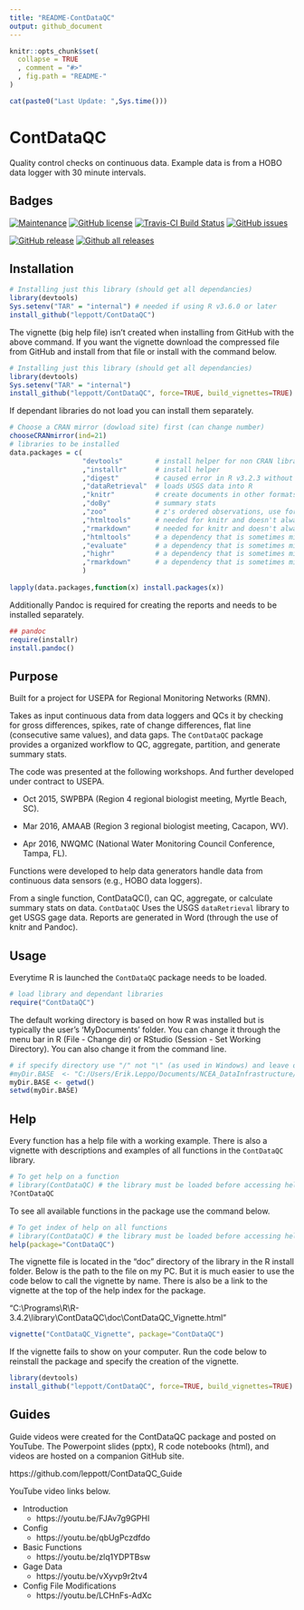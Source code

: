 ```yaml
---
title: "README-ContDataQC"
output: github_document
---
```


<!-- README.md is generated from README.Rmd. Please edit that file -->

```r
knitr::opts_chunk$set(
  collapse = TRUE
  , comment = "#>"
  , fig.path = "README-"
)
```

```r
cat(paste0("Last Update: ",Sys.time()))
```

# ContDataQC
Quality control checks on continuous data.  Example data is from a HOBO data logger with 30 minute intervals.

Badges
-----------
[![Maintenance](https://img.shields.io/badge/Maintained%3F-yes-green.svg)](https://GitHub.com/leppott/ContDataQC/graphs/commit-activity)
[![GitHub license](https://img.shields.io/github/license/leppott/ContDataQC.svg)](https://github.com/leppott/ContDataQC/blob/master/LICENSE)
[![Travis-CI Build Status](https://travis-ci.org/leppott/ContDataQC.svg?branch=master)](https://travis-ci.org/leppott/ContDataQC)
[![GitHub issues](https://img.shields.io/github/issues/leppott/ContDataQC.svg)](https://GitHub.com/leppott/ContDataQC/issues/)

[![GitHub release](https://img.shields.io/github/release/leppott/ContDataQC.svg)](https://GitHub.com/leppott/ContDataQC/releases/)
[![Github all releases](https://img.shields.io/github/downloads/leppott/ContDataQC/total.svg)](https://GitHub.com/leppott/ContDataQC/releases/)

Installation
-----------------
```r
# Installing just this library (should get all dependancies)
library(devtools) 
Sys.setenv("TAR" = "internal") # needed if using R v3.6.0 or later
install_github("leppott/ContDataQC")
```

The vignette (big help file) isn't created when installing from GitHub with the above command.  If you want the vignette download the compressed file from GitHub and install from that file or install with the command below.

```r
# Installing just this library (should get all dependancies)
library(devtools) 
Sys.setenv("TAR" = "internal")
install_github("leppott/ContDataQC", force=TRUE, build_vignettes=TRUE)
```


If dependant libraries do not load you can install them separately.

```r
# Choose a CRAN mirror (dowload site) first (can change number)
chooseCRANmirror(ind=21) 
# libraries to be installed
data.packages = c(                  
                  "devtools"        # install helper for non CRAN libraries
                  ,"installr"       # install helper
                  ,"digest"         # caused error in R v3.2.3 without it
                  ,"dataRetrieval"  # loads USGS data into R
                  ,"knitr"          # create documents in other formats (e.g., PDF or Word)
                  ,"doBy"           # summary stats
                  ,"zoo"            # z's ordered observations, use for rolling sd calc
                  ,"htmltools"      # needed for knitr and doesn't always install properly with Pandoc
                  ,"rmarkdown"      # needed for knitr and doesn't always install properly with Pandoc
                  ,"htmltools"      # a dependency that is sometimes missed.
                  ,"evaluate"       # a dependency that is sometimes missed.
                  ,"highr"          # a dependency that is sometimes missed.
                  ,"rmarkdown"      # a dependency that is sometimes missed.
                  )
                  
lapply(data.packages,function(x) install.packages(x))
```

Additionally Pandoc is required for creating the reports and needs to be installed separately.

```r
## pandoc
require(installr)
install.pandoc()
```

Purpose
--------------
Built for a project for USEPA for Regional Monitoring Networks (RMN).

Takes as input continuous data from data loggers and QCs it by checking for gross differences, spikes, rate of change differences, flat line (consecutive same values), and data gaps.  The `ContDataQC` package provides a organized workflow to QC, aggregate, partition, and generate summary stats.

The code was presented at the following workshops. And further developed under contract to USEPA.

* Oct 2015, SWPBPA (Region 4 regional biologist meeting, Myrtle Beach, SC).

* Mar 2016, AMAAB (Region 3 regional biologist meeting, Cacapon, WV).

* Apr 2016, NWQMC (National Water Monitoring Council Conference, Tampa, FL).

Functions were developed to help data generators handle data from continuous data sensors (e.g., HOBO data loggers).

From a single function, ContDataQC(), can QC, aggregate, or calculate summary stats on data.  `ContDataQC` Uses the USGS `dataRetrieval` library to get USGS gage data.  Reports are generated in Word (through the use of knitr and Pandoc).

Usage
------------
Everytime R is launched the `ContDataQC` package needs to be loaded.
```r
# load library and dependant libraries
require("ContDataQC")
```

The default working directory is based on how R was installed but is typically the user's 'MyDocuments' folder.  You can change it through the menu bar in R (File - Change dir) or RStudio (Session - Set Working Directory).  You can also change it from the command line.

```r
# if specify directory use "/" not "\" (as used in Windows) and leave off final "/" (example below).
#myDir.BASE  <- "C:/Users/Erik.Leppo/Documents/NCEA_DataInfrastructure/Erik"
myDir.BASE <- getwd()
setwd(myDir.BASE)
```


Help
------------
Every function has a help file with a working example.  There is also a vignette with descriptions and examples of all functions in the `ContDataQC` library.

```r
# To get help on a function
# library(ContDataQC) # the library must be loaded before accessing help
?ContDataQC
```

To see all available functions in the package use the command below.

```r
# To get index of help on all functions
# library(ContDataQC) # the library must be loaded before accessing help
help(package="ContDataQC")
```

The vignette file is located in the “doc” directory of the library in the R install folder.  Below is the path to the file on my PC.  But it is much easier to use the code below to call the vignette by name.  There is also be a link to the vignette at the top of the help index for the package.

"C:\\Programs\\R\\R-3.4.2\\library\\ContDataQC\\doc\\ContDataQC_Vignette.html"

```r
vignette("ContDataQC_Vignette", package="ContDataQC")
```

If the vignette fails to show on your computer.  Run the code below to reinstall the package and specify the creation of the vignette.

```r
library(devtools)
install_github("leppott/ContDataQC", force=TRUE, build_vignettes=TRUE)
```

## Guides
Guide videos were created for the ContDataQC package and posted on YouTube.  The Powerpoint slides (pptx), R code notebooks (html), and videos are hosted on a companion GitHub site.

https://github.com/leppott/ContDataQC_Guide

YouTube video links below.

* Introduction
    + https://youtu.be/FJAv7g9GPHI
* Config
    + https://youtu.be/qbUgPczdfdo
* Basic Functions
    + https://youtu.be/zlq1YDPTBsw
* Gage Data
    + https://youtu.be/vXyvp9r2tv4
* Config File Modifications
    + https://youtu.be/LCHnFs-AdXc


